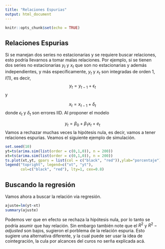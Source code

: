 ```yaml
---
title: "Relaciones Espurias"
output: html_document
---
```


```r
knitr::opts_chunk$set(echo = TRUE)
```

## Relaciones Espurias

Si se manejan dos series no estacionarias y se requiere buscar relaciones, esto podría llevarnos a tomar malas relaciones. Por ejemplo, si se tienen dos series no estacionarias $y_t$ y $x_t$ que son no estacionarias y además independientes, y más específicamente, $y_t$ y $x_t$ son integradas de orden 1, $I(1)$, es decir,
$$y_t=y_{t-1}+\epsilon_t$$
y

$$x_t=x_{t-1}+\delta_t$$
donde $\epsilon_t$ y $\delta_t$ son errores IID. Al proponer el modelo

$$y_t=\beta_0+\beta_1 x_t+e_t$$
Vamos a rechazar muchas veces la hipótesis nula, es decir, vamos a tener relaciones espurias. Veamos el siguiente ejemplo de simulación.
```r
set.seed(10)
yt=ts(arima.sim(list(order = c(0,1,0)), n = 200))
xt=ts(arima.sim(list(order = c(0,1,0)), n = 200))
ts.plot(xt,yt, gpars = list(col = c("black", "red")),ylab="porcentaje")
legend("topright", legend=c("xt", "yt"),
       col=c("black", "red"), lty=1, cex=0.8)
```

## Buscando la regresión

Vamos ahora a buscar la relación via regresión.

```r
ajuste=lm(yt~xt)
summary(ajuste)
```

Podemos ver que en efecto se rechaza la hipótesis nula, por lo tanto se podría asumir que hay relación. Sin embargo también note que el $R^2$ y $R^2-adjusted$ son bajos, sugieron el porblema de la relación espuria. Esto sugiere una alternativa diferente, y la cual puede ser usar la idea de cointegración, la cula por alcances del curos no serña explicada acá.